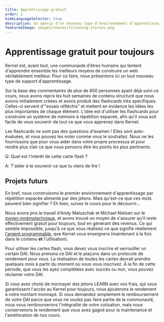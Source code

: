 ```yaml
---
title: Apprentissage gratuit
order: 2
hideLanguageSelector: true
description: Un aperçu d'un nouveau type d'environnement d'apprentissage gratuit qui crée encore des revenus.
featuredImage: images/shares/listening-stories.png
---
```


# Apprentissage gratuit pour toujours

Kernel est, avant tout, une communauté d'êtres humains qui tentent d'apprendre ensemble les meilleurs moyens de construire un web véritablement meilleur. Pour ce faire, nous présentons ici un tout nouveau type de support d'apprentissage.

Sur la base des commentaires de plus de 800 personnes ayant déjà suivi ce cours, nous avons repris les huit semaines de contenu structuré que nous avions initialement créées et avons produit des flashcards très spécifiques. Celles-ci servent d'"essais réfléchis" et mettent en évidence les idées les plus importantes de chaque élément. L'idée est d'utiliser les flashcards pour construire un système de mémoire à répétition espacée, afin qu'il vous soit facile de vous souvenir de tout ce que vous apprenez dans Kernel.

Les flashcards ne sont pas des questions d'examen ! Elles sont auto-évaluées, et vous pouvez les noter comme vous le souhaitez. Nous ne les fournissons que pour vous aider dans votre propre processus et pour rendre plus clair ce que nous pensons être les points les plus pertinents.

<Flash>

<Card>

Q: Quel est l'intérêt de cette carte flash ?

A: T'aider à te souvenir ce que tu viens de lire !

</Card>

</Flash>

## Projets futurs

En bref, nous construisons le premier environnement d'apprentissage par répétition espacée alimenté par des jetons. Mais qu'est-ce que ces mots peuvent bien signifier ? Eh bien, suivez le cours pour le découvrir...

Nous avons pris le travail d'Andy Matuschak et Michael Nielsen sur le [moyen mnémotechnique](/learn/module-3/remember), et avons trouvé un moyen de s'assurer qu'il reste effectivement gratuit pour toujours, tout en générant des revenus. Ce qui semble impossible, jusqu'à ce que vous réalisiez ce que signifie réellement [l'argent programmable](/learn/module-2/engineering), que Kernel vous enseignera (maintenant à la fois dans le contenu **et** l'utilisation).

Pour utiliser les cartes flash, vous devez vous inscrire et verrouiller un certain DAI. Nous prenons ce DAI et le plaçons dans un protocole de rendement pour vous. La réalisation de toutes les cartes devrait prendre quelques mois à partir du moment où vous vous inscrivez. À la fin de cette période, que vous les ayez complétées avec succès ou non, vous pouvez réclamer votre DAI.

Si vous avez choisi de monnayer des jetons LEARN avec vos frais, qui vous garantissent l'accès au Kernel pour toujours, nous ajouterons le rendement à votre montant monnayé. Si vous demandez simplement le remboursement de votre DAI parce que vous ne voulez pas faire partie de la communauté, nous vous rembourserons l'intégralité de votre cotisation, mais nous conserverons le rendement que vous avez gagné pour la maintenance et l'amélioration de nos cours.